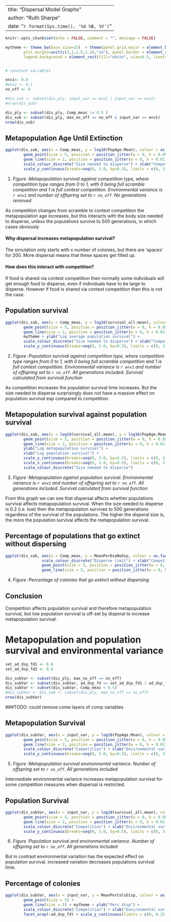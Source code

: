 
---
title: "Dispersal Model Graphs"
author: "Ruth Sharpe"
date: "`r format(Sys.time(), '%d %B, %Y')`"
---

```{r docSettings, include = FALSE}
knitr::opts_chunk$set(echo = FALSE, comment = "", message = FALSE)

mytheme <- theme_bw(base_size=25)  + theme(panel.grid.major = element_blank(), panel.grid.minor = element_blank(), panel.margin= unit(0.75, "lines"),
		plot.margin=unit(c(3,1,1.5,1.2),"cm"), panel.border = element_rect(fill = NA, colour = "black", linetype=1, size = 1), legend.position="bottom", 
		legend.background = element_rect(fill="white", size=0.5, linetype="solid", colour ="black"), legend.text=element_text(size=15))


# constant variables

env1<- 0.0
#env2 <- 0.1
no_off <- 6 

#dis_sub <- subset(dis_ply, input_var == env1 | input_var == env2)
#nrow(dis_sub)

dis_ply <- subset(dis_ply, Comp_meas != 0.5 )
dis_sub <- subset(dis_ply, max_no_off == no_off & input_var == env1)
nrow(dis_sub)

```



Metapopulation Age Until Extinction
---
```{r metapop, fig.height=12, fig.width=14}



ggplot(dis_sub, aes(x = Comp_meas, y = log10(PopAge.Mean), colour = as.factor(ad_dsp_fd))) + 
		geom_point(size = 5, position = position_jitter(w = 0, h = 0.05)) + 
		geom_line(size = 2, position = position_jitter(w = 0, h = 0.01)) + mytheme + ylab("Log max metapopulation age") + 
		scale_colour_discrete("Size needed to disperse") + xlab("Competition measure") +
		scale_y_continuous(breaks=seq(0, 3.0, by=0.5), limits = c(0, 3.0))

```

(@) _Figure :Metapopulation survival against competition type, where competition
type ranges from 0 to 1, with 0 being full scramble competition and 1 is full
contest competition. Environmental variance is `r env1` and number of offspring
set to `r no_off`. No generations removed_


As competition changes from scramble to contest competition the metapopulation
age increases, but this interacts with the body size needed to disperse, unless
the populations survive to 500 generations, in which cases obviously 


#### Why dispersal increases metapopulation survival?

The simulation only starts with x number of colonies, but there are ‘spaces’ for
200. More dispersal means that these spaces get filled up. 

#### How does this interact with competition? 

If food is shared via contest competition then normally some individuals will
get enough food to disperse, even if individuals have to be large to disperse. 
However if food is shared via contest competition then this is not the case.


Population survival
---

```{r popSurv, fig.height=12, fig.width=14}

ggplot(dis_sub, aes(x = Comp_meas, y = log10(survival_all.mean), colour = as.factor(ad_dsp_fd))) + 
		geom_point(size = 5, position = position_jitter(w = 0, h = 0.05)) + 
		geom_line(size = 2, position = position_jitter(w = 0, h = 0.01)) + 
		mytheme + ylab("Log average population survival") + 
		scale_colour_discrete("Size needed to disperse") + xlab("Competition measure") +
		scale_y_continuous(breaks=seq(0, 3.0, by=0.5), limits = c(0, 3.0)) 


```

(@) _Figure :Population survival against competition type, where competition
type ranges from 0 to 1, with 0 being full scramble competition and 1 is full
contest competition. Environmental variance is `r env1` and number of offspring
set to `r no_off`. All generations included. Survival calculated from survival
function_

As competition increases the population survival time increases. But the size
needed to disperse surprisingly does not have a massive effect on population
survival esp compared to competition.


Metapopulation survival against population survival
---


```{r MetSurvpopSurv, fig.height=12, fig.width=14}

ggplot(dis_sub, aes(x = log10(survival_all.mean), y = log10(PopAge.Mean), colour = as.factor(ad_dsp_fd)))  + 	mytheme +
		geom_point(size = 5, position = position_jitter(w = 0, h = 0.05)) + 
		geom_line(size = 2, position = position_jitter(w = 0, h = 0.01)) + 
		ylab("Log metapopulation survival") + 
		xlab("Log population survival") +
		scale_y_continuous(breaks=seq(0, 3.0, by=0.5), limits = c(0, 3.0)) +
		scale_x_continuous(breaks=seq(0, 3.0, by=0.5), limits = c(0, 3.0)) + 
		scale_colour_discrete("Size needed to disperse") 


```

(@) _Figure :Metapopulation against population survival. Environmental variance
is `r env1` and number of offspring set to `r no_off`. All generations included.
Survival calculated from survival function_

From this graph we can see that dispersal affects whether populations survival
affects metapopulation survival. When the size needed to disperse is 0.2 (i.e.
low) then the metapopulation survives to 500 generations regardless of the
survival of the populations. The higher the disperal size is, the more the
population survival affects the metapopulation survival.


Percentage of populations that go extinct without dispersing
-----

```{r popsExtNoDisp,  fig.height=12, fig.width=14}

ggplot(dis_sub, aes(x = Comp_meas, y = MeanPerDieNoDsp, colour = as.factor(ad_dsp_fd))) + mytheme + 
				scale_colour_discrete("Disperse limit") + xlab("Competition") + ylab("% of pops") +
				geom_point(size = 5, position = position_jitter(w = 0, h = 0.05)) + 
				geom_line(size = 2, position = position_jitter(w = 0, h = 0.01))


```
(@) _Figure :Percentage of colonies that go extinct without dispersing_



Conclusion
---
Competition affects population survival and therefore metapopulation survival,
but low population survival is off-set by disperal to increase metapopulation
survival.


Metapopulation and population survival and environmental variance
===


```{r envFile, include = FALSE}

set_ad_dsp_fd1 <- 0.8
set_ad_dsp_fd2 <- 0.6

dis_subVar <- subset(dis_ply, max_no_off == no_off)
dis_subVar <- subset(dis_subVar, ad_dsp_fd == set_ad_dsp_fd1 | ad_dsp_fd == set_ad_dsp_fd2)
dis_subVar <- subset(dis_subVar, Comp_meas < 0.5)
#dis_subVar <- dis_sub <- subset(dis_ply, max_no_off == no_off)
nrow(dis_subVar)

```

###TODO: could remove come layers of comp variables

Metapopulation Survival
---
```{r metapopVar, fig.height=12, fig.width=15}

ggplot(dis_subVar, aes(x = input_var, y = log10(PopAge.Mean), colour = as.factor(Comp_meas))) + 
		geom_point(size = 5, position = position_jitter(w = 0, h = 0.05)) + 
		geom_line(size = 2, position = position_jitter(w = 0, h = 0.01)) + mytheme + ylab("Log max metapopulation age") + 
		scale_colour_discrete("Competition") + xlab("Environmental variation") +
		scale_y_continuous(breaks=seq(0, 3.0, by=0.5), limits = c(0, 3.0)) + facet_wrap(~ad_dsp_fd)
```

(@) _Figure :Metapopulation survival environmental variance. Number of offspring
set to `r no_off`. All generations included_

Intermediate environmental variance increases metapopulation survival for some
competition measures when dispersal is restricted.

Population Survival
---
```{r PopSurVar, fig.height=12, fig.width=15}

ggplot(dis_subVar, aes(x = input_var, y = log10(survival_all.mean), colour = as.factor(Comp_meas))) + 
		geom_point(size = 5, position = position_jitter(w = 0, h = 0.05)) + 
		geom_line(size = 2, position = position_jitter(w = 0, h = 0.01)) + mytheme + ylab("Log max metapopulation age") + 
		scale_colour_discrete("Competition") + xlab("Environmental variation") +
		scale_y_continuous(breaks=seq(0, 3.0, by=0.5), limits = c(0, 3.0)) + facet_wrap(~ad_dsp_fd)
```

(@) _Figure :Population survival and environmental variance. Number of offspring
set to `r no_off`. All generations included_

But in contrast environmental variation has the expected effect on population
survival, increased variation decreases populations survival time.


Percentage of colonies 
---
```{r DispseralFreqVar, fig.height=12, fig.width=15}

ggplot(dis_subVar, aes(x = input_var, y = MeanPerColsDisp, colour = as.factor(Comp_meas))) + 
		geom_point(size = 5) + 
		geom_line(size = 2) + mytheme + ylab("Perc disp") + 
		scale_colour_discrete("Competition") + xlab("Environmental variation") +
		facet_wrap(~ad_dsp_fd) + scale_y_continuous(limits = c(0, 0.25))

```
